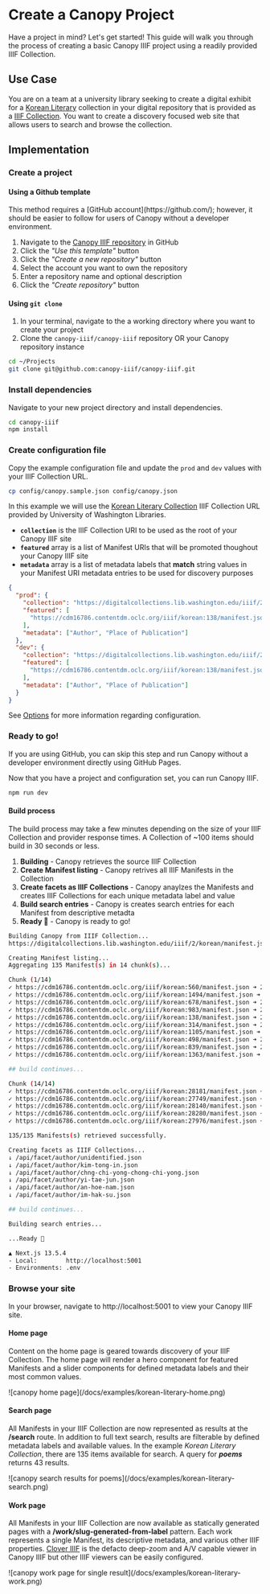 
# Create a Canopy Project

<Section size="1">
  <Text size="4" mt="9">
    Have a project in mind? Let's get started! This guide will walk you through
    the process of creating a basic Canopy IIIF project using a readily provided
    IIIF Collection.
  </Text>
</Section>

## Use Case

You are on a team at a university library seeking to create a digital exhibit for a [Korean Literary](https://content.lib.washington.edu/koreanweb/index.html)
collection in your digital repository that is provided as a [IIIF Collection](https://digitalcollections.lib.washington.edu/iiif/2/korean/manifest.json). You want to create
a discovery focused web site that allows users to search and browse the collection.

## Implementation

<Steps>

### Create a project

#### Using a Github template

<Callout>
  This method requires a [GitHub account](https://github.com/); however, it
  should be easier to follow for users of Canopy without a developer
  environment.
</Callout>

1. Navigate to the [Canopy IIIF repository](https://github.com/canopy-iiif/canopy-iiif) in GitHub
2. Click the _"Use this template"_ button
3. Click the _"Create a new repository"_ button
4. Select the account you want to own the repository
5. Enter a repository name and optional description
6. Click the _"Create repository"_ button

#### Using `git clone`

1. In your terminal, navigate to the a working directory where you want to create your project
2. Clone the `canopy-iiif/canopy-iiif` repository OR your Canopy repository instance

```sh copy
cd ~/Projects
git clone git@github.com:canopy-iiif/canopy-iiif.git
```

### Install dependencies

Navigate to your new project directory and install dependencies.

```sh copy
cd canopy-iiif
npm install
```

### Create configuration file

Copy the example configuration file and update the `prod` and `dev` values with your IIIF Collection URL.

```sh copy
cp config/canopy.sample.json config/canopy.json
```

In this example we will use the [Korean Literary Collection](https://digitalcollections.lib.washington.edu/digital/collection/korean) IIIF Collection URL provided by University of Washington Libraries.

- **`collection`** is the IIIF Collection URI to be used as the root of your Canopy IIIF site
- **`featured`** array is a list of Manifest URIs that will be promoted thoughout your Canopy IIIF site
- **`metadata`** array is a list of metadata labels that **match** string values in your Manifest URI metadata entries to be used for discovery purposes

```json copy filename="config/canopy.json"
{
  "prod": {
    "collection": "https://digitalcollections.lib.washington.edu/iiif/2/korean/manifest.json",
    "featured": [
      "https://cdm16786.contentdm.oclc.org/iiif/korean:138/manifest.json"
    ],
    "metadata": ["Author", "Place of Publication"]
  },
  "dev": {
    "collection": "https://digitalcollections.lib.washington.edu/iiif/2/korean/manifest.json",
    "featured": [
      "https://cdm16786.contentdm.oclc.org/iiif/korean:138/manifest.json"
    ],
    "metadata": ["Author", "Place of Publication"]
  }
}
```

See [Options](/configuration) for more information regarding configuration.

### Ready to go!

<Callout>
  If you are using GitHub, you can skip this step and run Canopy without a
  developer environment directly using GitHub Pages.
</Callout>

Now that you have a project and configuration set, you can run Canopy IIIF.

```sh copy
npm run dev
```

#### Build process

The build process may take a few minutes depending on the size of your IIIF Collection and provider response times. A Collection of ~100 items should build in 30 seconds or less.

1. **Building** - Canopy retrieves the source IIIF Collection
2. **Create Manifest listing** - Canopy retrives all IIIF Manifests in the Collection
3. **Create facets as IIIF Collections** - Canopy anaylzes the Manifests and creates IIIF Collections for each unique metadata label and value
4. **Build search entries** - Canopy is creates search entries for each Manifest from descriptive metadta
5. **Ready 🚀** - Canopy is ready to go!

```bash
Building Canopy from IIIF Collection...
https://digitalcollections.lib.washington.edu/iiif/2/korean/manifest.json

Creating Manifest listing...
Aggregating 135 Manifest(s) in 14 chunk(s)...

Chunk (1/14)
✓ https://cdm16786.contentdm.oclc.org/iiif/korean:560/manifest.json ➜ 200
✓ https://cdm16786.contentdm.oclc.org/iiif/korean:1494/manifest.json ➜ 200
✓ https://cdm16786.contentdm.oclc.org/iiif/korean:678/manifest.json ➜ 200
✓ https://cdm16786.contentdm.oclc.org/iiif/korean:983/manifest.json ➜ 200
✓ https://cdm16786.contentdm.oclc.org/iiif/korean:138/manifest.json ➜ 200
✓ https://cdm16786.contentdm.oclc.org/iiif/korean:314/manifest.json ➜ 200
✓ https://cdm16786.contentdm.oclc.org/iiif/korean:1105/manifest.json ➜ 200
✓ https://cdm16786.contentdm.oclc.org/iiif/korean:498/manifest.json ➜ 200
✓ https://cdm16786.contentdm.oclc.org/iiif/korean:839/manifest.json ➜ 200
✓ https://cdm16786.contentdm.oclc.org/iiif/korean:1363/manifest.json ➜ 200

## build continues...

Chunk (14/14)
✓ https://cdm16786.contentdm.oclc.org/iiif/korean:28181/manifest.json ➜ 200
✓ https://cdm16786.contentdm.oclc.org/iiif/korean:27749/manifest.json ➜ 200
✓ https://cdm16786.contentdm.oclc.org/iiif/korean:28140/manifest.json ➜ 200
✓ https://cdm16786.contentdm.oclc.org/iiif/korean:28280/manifest.json ➜ 200
✓ https://cdm16786.contentdm.oclc.org/iiif/korean:27976/manifest.json ➜ 200

135/135 Manifests(s) retrieved successfully.

Creating facets as IIIF Collections...
↓ /api/facet/author/unidentified.json
↓ /api/facet/author/kim-tong-in.json
↓ /api/facet/author/chng-chi-yong-chong-chi-yong.json
↓ /api/facet/author/yi-tae-jun.json
↓ /api/facet/author/an-hoe-nam.json
↓ /api/facet/author/im-hak-su.json

## build continues...

Building search entries...

...Ready 🚀

▲ Next.js 13.5.4
- Local:        http://localhost:5001
- Environments: .env
```

### Browse your site

In your browser, navigate to http://localhost:5001 to view your Canopy IIIF site.

#### Home page

Content on the home page is geared towards discovery of your IIIF Collection. The home page will render a hero component for featured Manifests and a slider components for defined metadata labels and their most common values.

<Box m="9" my="6">
  ![canopy home page](/docs/examples/korean-literary-home.png)
</Box>

#### Search page

All Manifests in your IIIF Collection are now represented as results at the **/search** route. In addition to full text search, results are filterable by defined metadata labels and available values. In the example _Korean Literary Collection_, there are 135 items available for search. A query for **_poems_** returns 43 results.

<Box m="9" my="6">
  ![canopy search results for poems](/docs/examples/korean-literary-search.png)
</Box>

#### Work page

All Manifests in your IIIF Collection are now available as statically generated pages with a **/work/slug-generated-from-label** pattern. Each work represents a single Manifest, its descriptive metadata, and various other IIIF properties. [Clover IIIF](https://samvera-labs.github.io/clover-iiif/) is the defacto deep-zoom and A/V capable viewer in Canopy IIIF but other IIIF viewers can be easily configured.

<Box m="9" my="6">
  ![canopy work page for single result](/docs/examples/korean-literary-work.png)
</Box>

</Steps>
